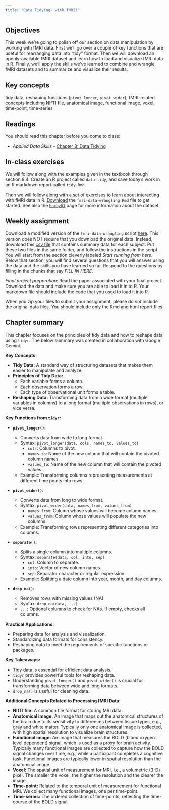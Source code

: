 ```yaml
---
title: "Data Tidying- with fMRI!"
---
```


## Objectives

This week we're going to polish off our section on data manipulation by working with fMRI data. First we'll go over a couple of key functions that are useful for rearranging data into "tidy" format. Then we will download an openly-available fMRI dataset and learn how to load and visualize fMRI data in R. Finally, we'll apply the skills we've learned to combine and wrangle fMRI datasets and to summarize and visualize their results.

::: {.callout-note icon="false"}
## Key concepts

tidy data, reshaping functions (`pivot_longer`, `pivot_wider`), fMRI-related concepts including NIfTI file, anatomical image, functional image, voxel, time-point, time-series
:::

## Readings

You should read this chapter before you come to class:

-   *Applied Data Skills -* [Chapter 8: Data Tidying](https://psyteachr.github.io/ads-v3/08-tidy.html)

## In-class exercises

We will follow along with the examples given in the textbook through section 8.4. Create an R project called `data-tidy`, and save today's work in an R markdown report called `tidy.Rmd`.

Then we will follow along with a set of exercises to learn about interacting with fMRI data in R. [Download](../files/fmri-data-wrangling.Rmd) the `fmri-data-wrangling.Rmd` file to get started. See also the [`haxby01`](../datasets/haxby01.html) page for more information about the dataset.

## Weekly assignment

Download a modified version of the `fmri-data-wrangling` script [here](../files/fmri-data-wrangling-hw.Rmd). This version does NOT require that you download the original data. Instead, download this [csv file](../files/all_roi_data.csv) that contains summary data for each subject. Put these two files in the same folder, and follow the instructions in the script. You will start from the section cleverly labeled *Start running from here*. Below that section, you will find several questions that you will answer using the data and the skills you have learned so far. Respond to the questions by filling in the chunks that say *FILL IN HERE*.

*Final project preparation:* Read the paper associated with your final project. Download the data and make sure you are able to load it in to R. Your markdown file should include the code that you used to load it into R.

When you zip your files to submit your assignment, please do *not* include the original data files. You should include only the Rmd and html report files.

## Chapter summary

This chapter focuses on the principles of tidy data and how to reshape data using `tidyr`. The below summary was created in collaboration with Google Gemini.

**Key Concepts:**

-   **Tidy Data:** A standard way of structuring datasets that makes them easier to manipulate and analyze.
-   **Principles of Tidy Data:**
    -   Each variable forms a column.
    -   Each observation forms a row.
    -   Each type of observational unit forms a table.
-   **Reshaping Data:** Transforming data from a wide format (multiple variables in columns) to a long format (multiple observations in rows), or vice versa.

**Key Functions from `tidyr`:**

-   **`pivot_longer()`:**

    -   Converts data from wide to long format.
    -   Syntax: `pivot_longer(data, cols, names_to, values_to)`
        -   `cols`: Columns to pivot.
        -   `names_to`: Name of the new column that will contain the pivoted column names.
        -   `values_to`: Name of the new column that will contain the pivoted values.
    -   Example: Transforming columns representing measurements at different time points into rows.

-   **`pivot_wider()`:**

    -   Converts data from long to wide format.
    -   Syntax: `pivot_wider(data, names_from, values_from)`
        -   `names_from`: Column whose values will become column names.
        -   `values_from`: Column whose values will populate the new columns.
    -   Example: Transforming rows representing different categories into columns.

-   **`separate()`:**

    -   Splits a single column into multiple columns.
    -   Syntax: `separate(data, col, into, sep)`
        -   `col`: Column to separate.
        -   `into`: Vector of new column names.
        -   `sep`: Separator character or regular expression.
    -   Example: Splitting a date column into year, month, and day columns.

-   **`drop_na()`:**

    -   Removes rows with missing values (NA).
    -   Syntax: `drop_na(data, ...)`
    -   `...`: Optional columns to check for NAs. If empty, checks all columns.

**Practical Applications:**

-   Preparing data for analysis and visualization.
-   Standardizing data formats for consistency.
-   Reshaping data to meet the requirements of specific functions or packages.

**Key Takeaways:**

-   Tidy data is essential for efficient data analysis.
-   `tidyr` provides powerful tools for reshaping data.
-   Understanding `pivot_longer()` and `pivot_wider()` is crucial for transforming data between wide and long formats.
-   `drop_na()` is useful for cleaning data.

**Additional Concepts Related to Processing fMRI Data:**

-   **NIfTI file:** A common file format for storing MRI data.
-   **Anatomical image:** An image that maps out the anatomical structures of the brain due to its sensitivity to differences between tissue types, e.g., gray and white matter. Typically only one anatomical image is collected, with high spatial resolution to visualize brain structures.
-   **Functional image:** An image that measures the BOLD (blood oxygen level dependent) signal, which is used as a proxy for brain activity. Typically many functional images are collected to capture how the BOLD signal changes over time, e.g., while a participant completes a cognitive task. Functional images are typically lower in spatial resolution than the anatomical image.
-   **Voxel:** The spatial unit of measurement for MRI, i.e., a volumetric (3-D) pixel. The smaller the voxel, the higher the resolution and the clearer the image.
-   **Time-point:** Related to the temporal unit of measurement for functional MRI. We collect many functional images, one per time-point.
-   **Time-series:** The ordered collection of time-points, reflecting the time-course of the BOLD signal.
